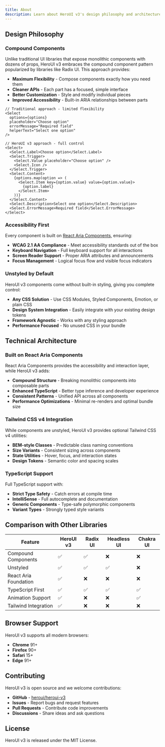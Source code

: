 ```yaml
---
title: About
description: Learn about HeroUI v3's design philosophy and architecture
---
```


## Design Philosophy

### Compound Components

Unlike traditional UI libraries that expose monolithic components with dozens of props, HeroUI v3 embraces the compound component pattern popularized by libraries like Radix UI. This approach provides:

- **Maximum Flexibility** - Compose components exactly how you need them
- **Cleaner APIs** - Each part has a focused, simple interface
- **Better Customization** - Style and modify individual pieces
- **Improved Accessibility** - Built-in ARIA relationships between parts

```tsx
// Traditional approach - limited flexibility
<Select 
  options={options}
  placeholder="Choose option"
  errorMessage="Required field"
  helperText="Select one option"
/>

// HeroUI v3 approach - full control
<Select>
  <Select.Label>Choose option</Select.Label>
  <Select.Trigger>
    <Select.Value placeholder="Choose option" />
    <Select.Icon />
  </Select.Trigger>
  <Select.Content>
    {options.map(option => (
      <Select.Item key={option.value} value={option.value}>
        {option.label}
      </Select.Item>
    ))}
  </Select.Content>
  <Select.Description>Select one option</Select.Description>
  <Select.ErrorMessage>Required field</Select.ErrorMessage>
</Select>
```

### Accessibility First

Every component is built on [React Aria Components](https://react-spectrum.adobe.com/react-aria/), ensuring:

- **WCAG 2.1 AA Compliance** - Meet accessibility standards out of the box
- **Keyboard Navigation** - Full keyboard support for all interactions
- **Screen Reader Support** - Proper ARIA attributes and announcements
- **Focus Management** - Logical focus flow and visible focus indicators

### Unstyled by Default

HeroUI v3 components come without built-in styling, giving you complete control:

- **Any CSS Solution** - Use CSS Modules, Styled Components, Emotion, or plain CSS
- **Design System Integration** - Easily integrate with your existing design tokens
- **Framework Agnostic** - Works with any styling approach
- **Performance Focused** - No unused CSS in your bundle

## Technical Architecture

### Built on React Aria Components

React Aria Components provides the accessibility and interaction layer, while HeroUI v3 adds:

- **Compound Structure** - Breaking monolithic components into composable parts
- **Enhanced TypeScript** - Better type inference and developer experience
- **Consistent Patterns** - Unified API across all components
- **Performance Optimizations** - Minimal re-renders and optimal bundle size

### Tailwind CSS v4 Integration

While components are unstyled, HeroUI v3 provides optional Tailwind CSS v4 utilities:

- **BEM-style Classes** - Predictable class naming conventions
- **Size Variants** - Consistent sizing across components
- **State Utilities** - Hover, focus, and interaction states
- **Design Tokens** - Semantic color and spacing scales

### TypeScript Support

Full TypeScript support with:

- **Strict Type Safety** - Catch errors at compile time
- **IntelliSense** - Full autocomplete and documentation
- **Generic Components** - Type-safe polymorphic components
- **Variant Types** - Strongly typed style variants

## Comparison with Other Libraries

| Feature | HeroUI v3 | Radix UI | Headless UI | Chakra UI |
|---------|-----------|----------|-------------|-----------|
| Compound Components | ✅ | ✅ | ❌ | ❌ |
| Unstyled | ✅ | ✅ | ✅ | ❌ |
| React Aria Foundation | ✅ | ❌ | ❌ | ❌ |
| TypeScript First | ✅ | ✅ | ✅ | ✅ |
| Animation Support | ✅ | ❌ | ❌ | ✅ |
| Tailwind Integration | ✅ | ❌ | ❌ | ❌ |

## Browser Support

HeroUI v3 supports all modern browsers:

- **Chrome** 91+
- **Firefox** 90+
- **Safari** 15+
- **Edge** 91+

## Contributing

HeroUI v3 is open source and we welcome contributions:

- **GitHub** - [heroui/heroui-v3](https://github.com/heroui/heroui-v3)
- **Issues** - Report bugs and request features
- **Pull Requests** - Contribute code improvements
- **Discussions** - Share ideas and ask questions

## License

HeroUI v3 is released under the MIT License.